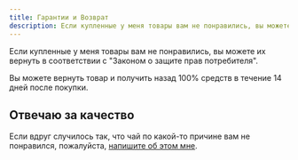 ```yaml
---
title: Гарантии и Возврат
description: Если купленные у меня товары вам не понравились, вы можете их вернуть в соответствии с "Законом о защите прав потребителя".
---
```


Если купленные у меня товары вам не понравились, вы можете их вернуть в соответствии с "Законом о защите прав потребителя".

Вы можете вернуть товар и получить назад 100% средств в течение 14 дней после покупки.

## Отвечаю за качество

Если вдруг случилось так, что чай по какой-то причине вам не понравился, пожалуйста, [напишите об этом мне](/контакты).
